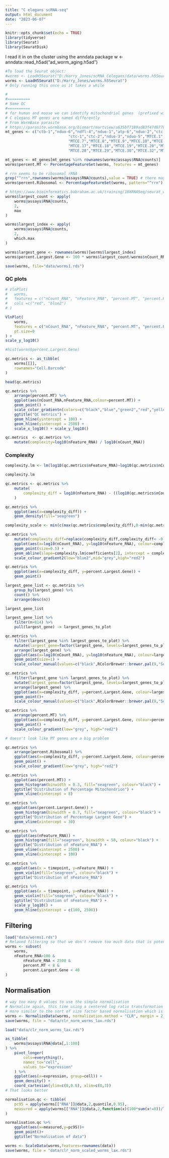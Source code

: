 ---
title: "C elegans scRNA-seq"
output: html_document
date: "2023-06-07"
---

```{r setup, include=FALSE}
knitr::opts_chunk$set(echo = TRUE)
library(tidyverse)
library(Seurat)
library(SeuratDisk)
```

I read it in on the cluster using the anndata package
w <- anndata::read_h5ad("ad_worm_aging.h5ad")

```{r load}
#To load the Seurat object:
#worms <- LoadH5Seurat("D:/Harry_Jones/scRNA_Celegans/data/worms.h5Seurat")
worms <- LoadH5Seurat("D:/Harry_Jones/worms.h5Seurat")
# Only running this once as it takes a while
```


```{r QC}
# 
#==========
# Some QC
#==========
# for human and mouse we can identify mitochondrial genes  (prefixed with "MT").
# C elegans MT genes are named differently 
# From WormBase parasite
# https://parasite.wormbase.org/biomart/martview/a635bf7189ad83f47d6778648d67fd2e
mt_genes <- c("ctb-1","nduo-6","ndfl-4","nduo-1","atp-6","nduo-2","ctc-3","nduo-4",
							"ctc-1","ctc-2","nduo-3","nduo-5","MTCE.1","MTCE.2","MTCE.5","MTCE.6",
							"MTCE.7","MTCE.8","MTCE.9","MTCE.10","MTCE.13","MTCE.14","MTCE.15",
							"MTCE.17","MTCE.18","MTCE.19","MTCE.20","MTCE.22","MTCE.24","MTCE.27",
							"MTCE.28","MTCE.29","MTCE.30","MTCE.32","MTCE.33","MTCE.36")

mt_genes <- mt_genes[mt_genes %in% rownames(worms@assays$RNA@counts)]
worms$percent.MT <- PercentageFeatureSet(worms, features = mt_genes)

# rrn seems to be ribosomal rRNA
grep("^rrn",rownames(worms@assays$RNA@counts),value = TRUE) # there may be more than these 3 but we'll go with this for now
worms$percent.Ribosomal <- PercentageFeatureSet(worms, pattern="^rrn")

# https://www.bioinformatics.babraham.ac.uk/training/10XRNASeq/seurat_workflow.html#QC
worms$largest_count <- apply(
	worms@assays$RNA@counts,
	2,
	max
)

worms$largest_index <- apply(
	worms@assays$RNA@counts,
	2,
	which.max
)

worms$largest_gene <- rownames(worms)[worms$largest_index] 
worms$percent.Largest.Gene <- 100 * worms$largest_count/worms$nCount_RNA

save(worms, file="data/worms1.rds")

```

### QC plots

```{r}
# VlnPlot(
# 	worms, 
# 	features = c("nCount_RNA", "nFeature_RNA", "percent.MT", "percent.Ribosomal", "percent.Largest.Gene"),
# 	cols =c("red", "blue2")
# )

VlnPlot(
	worms, 
	features = c("nCount_RNA", "nFeature_RNA", "percent.MT", "percent.Ribosomal", "percent.Largest.Gene"),
	pt.size=0
) +
scale_y_log10()

#hist(worms$percent.Largest.Gene)


```

```{r}
qc.metrics <- as_tibble(
	worms[[]],
	rownames="Cell.Barcode"
) 

head(qc.metrics)
```

```{r}
qc.metrics %>%
	arrange(percent.MT) %>%
	ggplot(aes(nCount_RNA,nFeature_RNA,colour=percent.MT)) + 
	geom_point() + 
	scale_color_gradientn(colors=c("black","blue","green2","red","yellow")) +
	ggtitle("QC metrics") +
	geom_hline(yintercept = 100) +
	geom_hline(yintercept = 2500) +
	scale_x_log10() + scale_y_log10()

qc.metrics  <- qc.metrics %>%
	mutate(complexity=log10(nFeature_RNA) / log10(nCount_RNA))  
```


### Complexity

```{r}
complexity.lm <- lm(log10(qc.metrics$nFeature_RNA)~log10(qc.metrics$nCount_RNA))

complexity.lm

qc.metrics <- qc.metrics %>%
	mutate(
		complexity_diff = log10(nFeature_RNA) - ((log10(qc.metrics$nCount_RNA)*complexity.lm$coefficients[2])+complexity.lm$coefficients[1])
	)

qc.metrics %>%
	ggplot(aes(x=complexity_diff)) +
	geom_density(fill="seagreen")

complexity_scale <- min(c(max(qc.metrics$complexity_diff),0-min(qc.metrics$complexity_diff))) 

qc.metrics %>%
	mutate(complexity_diff=replace(complexity_diff,complexity_diff< -0.1,-0.1)) %>%
	ggplot(aes(x=log10(nCount_RNA), y=log10(nFeature_RNA), colour=complexity_diff)) +
	geom_point(size=0.5) +
	geom_abline(slope=complexity.lm$coefficients[2], intercept = complexity.lm$coefficients[1]) +
	scale_colour_gradient2(low="blue2",mid="grey",high="red2")

qc.metrics %>%
	ggplot(aes(x=complexity_diff, y=percent.Largest.Gene)) +
	geom_point() 
```


```{r}
largest_gene_list <- qc.metrics %>%
	group_by(largest_gene) %>%
	count() %>%
	arrange(desc(n)) 

largest_gene_list

largest_gene_list %>%
	filter(n>814) %>%
	pull(largest_gene) -> largest_genes_to_plot

qc.metrics %>%
	filter(largest_gene %in% largest_genes_to_plot) %>%
	mutate(largest_gene=factor(largest_gene, levels=largest_genes_to_plot)) %>%
	arrange(largest_gene) %>%
	ggplot(aes(x=log10(nCount_RNA), y=log10(nFeature_RNA), colour=largest_gene)) +
	geom_point(size=1) +
	scale_colour_manual(values=c("black",RColorBrewer::brewer.pal(9,"Set1")))

qc.metrics %>%
	filter(largest_gene %in% largest_genes_to_plot) %>%
	mutate(largest_gene=factor(largest_gene, levels=largest_genes_to_plot)) %>%
	arrange(largest_gene) %>%
	ggplot(aes(x=complexity_diff, y=percent.Largest.Gene, colour=largest_gene)) +
	geom_point()+
	scale_colour_manual(values=c("black",RColorBrewer::brewer.pal(9,"Set1")))

qc.metrics %>%
	arrange(percent.MT) %>%
	ggplot(aes(x=complexity_diff, y=percent.Largest.Gene, colour=percent.MT)) +
	geom_point() +
	scale_colour_gradient(low="grey", high="red2")

# doesn't look like MT genes are a big problem

qc.metrics %>%
	arrange(percent.Ribosomal) %>%
	ggplot(aes(x=complexity_diff, y=percent.Largest.Gene, colour=percent.Ribosomal)) +
	geom_point() +
	scale_colour_gradient(low="grey", high="red2")

qc.metrics %>%
	ggplot(aes(percent.MT)) + 
	geom_histogram(binwidth = 0.3, fill="seagreen", colour="black") +
	ggtitle("Distribution of Percentage Mitochondrion") +
	geom_vline(xintercept = 8)

qc.metrics %>%
	ggplot(aes(percent.Largest.Gene)) + 
	geom_histogram(binwidth = 0.7, fill="seagreen", colour="black") +
	ggtitle("Distribution of Percentage Largest Gene") +
	geom_vline(xintercept = 30)

qc.metrics %>%
	ggplot(aes(nFeature_RNA)) + 
	geom_histogram(fill="seagreen", binwidth = 50, colour="black") +
	ggtitle("Distribution of nFeature_RNA") +
	geom_vline(xintercept = 2500) +
	geom_vline(xintercept = 100)

qc.metrics %>%
	ggplot(aes(x = timepoint, y=nFeature_RNA)) + 
	geom_violin(fill="seagreen", colour="black") +
	ggtitle("Distribution of nFeature_RNA") 

qc.metrics %>%
	ggplot(aes(x = timepoint, y=nFeature_RNA)) + 
	geom_violin(fill="seagreen", colour="black") +
	ggtitle("Distribution of nFeature_RNA") +
	scale_y_log10() +
	geom_hline(yintercept = c(100, 2500))


```
## Filtering 

```{r}
load("data/worms1.rds")
# Relaxed filtering so that we don't remove too much data that is potentially of interest.
worms <- subset(
	worms,
	nFeature_RNA>100 &
		nFeature_RNA < 2500 &
		percent.MT < 8 &
		percent.Largest.Gene < 40
)

```


## Normalisation

```{r, eval =FALSE}
# way too many 0 values to use the simple normalisation
# Normalise again, this time using a centered log ratio transformation - 
# more similar to the sort of size factor based normalisation which is used for many RNA-Seq experiments. The margin=2 option means that it normalises per cell instead of per gene
worms <- NormalizeData(worms, normalization.method = "CLR", margin = 2)
save(worms, file = "data/clr_norm_worms_lax.rds")
```

```{r}
load("data/clr_norm_worms_lax.rds")

as_tibble(
	worms@assays$RNA@data[,1:100]
) %>%
	pivot_longer(
		cols=everything(),
		names_to="cell",
		values_to="expression"
	) %>%
	ggplot(aes(x=expression, group=cell)) +
	geom_density() +
	coord_cartesian(ylim=c(0,0.6), xlim=c(0,3))
# That looks better

normalisation.qc <- tibble(
	pc95 = apply(worms[["RNA"]]@data,2,quantile,0.95),
	measured = apply(worms[["RNA"]]@data,2,function(x)(100*sum(x!=0))/length(x))
) 

normalisation.qc %>% 
	ggplot(aes(x=measured,y=pc95))+
	geom_point()+
	ggtitle("Normalisation of data")

```

```{r}
worms <- ScaleData(worms,features=rownames(data))
save(worms, file = "data/clr_norm_scaled_worms_lax.rds")
```

